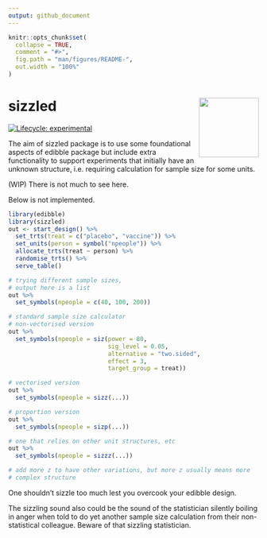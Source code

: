 ```yaml
---
output: github_document
---
```


<!-- README.md is generated from README.Rmd. Please edit that file -->

```r
knitr::opts_chunk$set(
  collapse = TRUE,
  comment = "#>",
  fig.path = "man/figures/README-",
  out.width = "100%"
)
```

# sizzled <img src="man/figures/logo.png" align="right" alt="" width="120" />

<!-- badges: start -->
[![Lifecycle: experimental](https://img.shields.io/badge/lifecycle-experimental-orange.svg)](https://www.tidyverse.org/lifecycle/#experimental)
<!-- badges: end -->

The aim of sizzled package is to use some foundational aspects of edibble package but include extra functionality to support experiments that initially have an unknown structure, i.e. requiring calculation for sample size for some units. 


(WIP) There is not much to see here.

Below is not implemented. 

```r
library(edibble)
library(sizzled)
out <- start_design() %>% 
  set_trts(treat = c("placebo", "vaccine")) %>% 
  set_units(person = symbol("npeople")) %>% 
  allocate_trts(treat ~ person) %>% 
  randomise_trts() %>% 
  serve_table()

# trying different sample sizes, 
# output here is a list
out %>% 
  set_symbols(npeople = c(40, 100, 200))

# standard sample size calculator
# non-vectorised version
out %>% 
  set_symbols(npeople = siz(power = 80,
                            sig_level = 0.05,
                            alternative = "two.sided",
                            effect = 3,
                            target_group = treat))

# vectorised version
out %>% 
  set_symbols(npeople = sizz(...))

# proportion version
out %>% 
  set_symbols(npeople = sizp(...))

# one that relies on other unit structures, etc
out %>% 
  set_symbols(npeople = sizzz(...))

# add more z to have other variations, but more z usually means more
# complex structure

```

One shouldn't sizzle too much lest you overcook your edibble design. 

The sizzling sound also could be the sound of the statistician silently boiling in anger when told to do yet another sample size calculation from their non-statistical colleague. Beware of that sizzling statistician.
